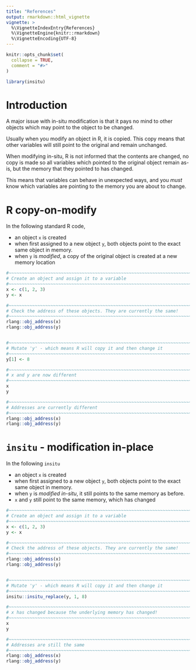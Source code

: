 ```yaml
---
title: "References"
output: rmarkdown::html_vignette
vignette: >
  %\VignetteIndexEntry{References}
  %\VignetteEngine{knitr::rmarkdown}
  %\VignetteEncoding{UTF-8}
---
```


```r
knitr::opts_chunk$set(
  collapse = TRUE,
  comment = "#>"
)
```

```r
library(insitu)
```



# Introduction

A major issue with in-situ modification is that it pays no mind to other 
objects which may point to the object to be changed.

Usually when you modify an object in R, it is copied.  This copy means that
other variables will still point to the original and remain unchanged.

When modifying in-situ, R is not informed that the contents are changed, no copy
is made so all variables which pointed to the original object remain as-is, 
but the memory that they pointed to has changed.

This means that variables can behave in unexpected ways, and you *must* know
which variables are pointing to the memory you are about to change.



# R copy-on-modify 

In the following standard R code, 

* an object `x` is created 
* when first assigned to a new object `y`, both objects point to the exact same object in memory.
* when `y` is *modified*, a copy of the original object is created at a new
  memory location

```r
#~~~~~~~~~~~~~~~~~~~~~~~~~~~~~~~~~~~~~~~~~~~~~~~~~~~~~~~~~~~~~~~~~~~~~~~~~~~~~
# Create an object and assign it to a variable
#~~~~~~~~~~~~~~~~~~~~~~~~~~~~~~~~~~~~~~~~~~~~~~~~~~~~~~~~~~~~~~~~~~~~~~~~~~~~~
x <- c(1, 2, 3)
y <- x

#~~~~~~~~~~~~~~~~~~~~~~~~~~~~~~~~~~~~~~~~~~~~~~~~~~~~~~~~~~~~~~~~~~~~~~~~~~~~~
# Check the address of these objects. They are currently the same!
#~~~~~~~~~~~~~~~~~~~~~~~~~~~~~~~~~~~~~~~~~~~~~~~~~~~~~~~~~~~~~~~~~~~~~~~~~~~~~
rlang::obj_address(x)
rlang::obj_address(y)


#~~~~~~~~~~~~~~~~~~~~~~~~~~~~~~~~~~~~~~~~~~~~~~~~~~~~~~~~~~~~~~~~~~~~~~~~~~~~~
# Mutate 'y' - which means R will copy it and then change it
#~~~~~~~~~~~~~~~~~~~~~~~~~~~~~~~~~~~~~~~~~~~~~~~~~~~~~~~~~~~~~~~~~~~~~~~~~~~~~
y[1] <- 8

#~~~~~~~~~~~~~~~~~~~~~~~~~~~~~~~~~~~~~~~~~~~~~~~~~~~~~~~~~~~~~~~~~~~~~~~~~~~~~
# x and y are now different
#~~~~~~~~~~~~~~~~~~~~~~~~~~~~~~~~~~~~~~~~~~~~~~~~~~~~~~~~~~~~~~~~~~~~~~~~~~~~~
x
y

#~~~~~~~~~~~~~~~~~~~~~~~~~~~~~~~~~~~~~~~~~~~~~~~~~~~~~~~~~~~~~~~~~~~~~~~~~~~~~
# Addresses are currently different
#~~~~~~~~~~~~~~~~~~~~~~~~~~~~~~~~~~~~~~~~~~~~~~~~~~~~~~~~~~~~~~~~~~~~~~~~~~~~~
rlang::obj_address(x)
rlang::obj_address(y)
```




# `insitu` - modification in-place

In the following `insitu` 

* an object `x` is created 
* when first assigned to a new object `y`, both objects point to the exact same object in memory.
* when `y` is *modified in-situ*, it still points to the same memory as before.
* `x` and `y` still point to the same memory, which has changed

```r
#~~~~~~~~~~~~~~~~~~~~~~~~~~~~~~~~~~~~~~~~~~~~~~~~~~~~~~~~~~~~~~~~~~~~~~~~~~~~~
# Create an object and assign it to a variable
#~~~~~~~~~~~~~~~~~~~~~~~~~~~~~~~~~~~~~~~~~~~~~~~~~~~~~~~~~~~~~~~~~~~~~~~~~~~~~
x <- c(1, 2, 3)
y <- x

#~~~~~~~~~~~~~~~~~~~~~~~~~~~~~~~~~~~~~~~~~~~~~~~~~~~~~~~~~~~~~~~~~~~~~~~~~~~~~
# Check the address of these objects. They are currently the same!
#~~~~~~~~~~~~~~~~~~~~~~~~~~~~~~~~~~~~~~~~~~~~~~~~~~~~~~~~~~~~~~~~~~~~~~~~~~~~~
rlang::obj_address(x)
rlang::obj_address(y)


#~~~~~~~~~~~~~~~~~~~~~~~~~~~~~~~~~~~~~~~~~~~~~~~~~~~~~~~~~~~~~~~~~~~~~~~~~~~~~
# Mutate 'y' - which means R will copy it and then change it
#~~~~~~~~~~~~~~~~~~~~~~~~~~~~~~~~~~~~~~~~~~~~~~~~~~~~~~~~~~~~~~~~~~~~~~~~~~~~~
insitu::insitu_replace(y, 1, 8)

#~~~~~~~~~~~~~~~~~~~~~~~~~~~~~~~~~~~~~~~~~~~~~~~~~~~~~~~~~~~~~~~~~~~~~~~~~~~~~
# x has changed because the underlying memory has changed!
#~~~~~~~~~~~~~~~~~~~~~~~~~~~~~~~~~~~~~~~~~~~~~~~~~~~~~~~~~~~~~~~~~~~~~~~~~~~~~
x
y

#~~~~~~~~~~~~~~~~~~~~~~~~~~~~~~~~~~~~~~~~~~~~~~~~~~~~~~~~~~~~~~~~~~~~~~~~~~~~~
# Addresses are still the same
#~~~~~~~~~~~~~~~~~~~~~~~~~~~~~~~~~~~~~~~~~~~~~~~~~~~~~~~~~~~~~~~~~~~~~~~~~~~~~
rlang::obj_address(x)
rlang::obj_address(y)
```
